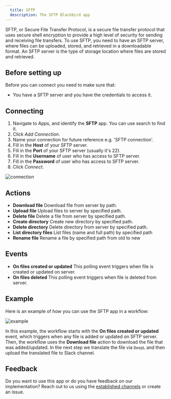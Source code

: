 ```yaml
---
  title: SFTP
  description: The SFTP Blackbird app
---
```


<LinkCard title="View on Github" target="_blank" href="https://github.com/bb-io/SFTP" icon="github" />

SFTP, or Secure File Transfer Protocol, is a secure file transfer protocol that uses secure shell encryption to provide a high level of security for sending and receiving file transfers.
To use SFTP, you need to have an SFTP server, where files can be uploaded, stored, and retrieved in a downloadable format. An SFTP server is the type of storage location where files are stored and retrieved.

## Before setting up

Before you can connect you need to make sure that:

- You have a SFTP server and you have the credentials to access it.

## Connecting

1. Navigate to Apps, and identify the **SFTP** app. You can use search to find it.
2. Click _Add Connection_.
3. Name your connection for future reference e.g. 'SFTP connection'.
4. Fill in the **Host** of your SFTP server.
5. Fill in the **Port** of your SFTP server (usually it's 22).
6. Fill in the **Username** of user who has access to SFTP server.
7. Fill in the **Password** of user who has access to SFTP server.
8. Click _Connect_.

![connection](https://raw.githubusercontent.com/bb-io/SFTP/main/image/README/connection.png)

## Actions

- **Download file** Download file from server by path.
- **Upload file** Upload files to server by specified path.
- **Delete file** Delete a file from server by specified path.
- **Create directory** Create new directory by specified path.
- **Delete directory** Delete directory from server by specified path.
- **List directory files** List files (name and full path) by specified path
- **Rename file** Rename a file by specified path from old to new

## Events

- **On files created or updated** This polling event triggers when file is created or updated on server.
- **On files deleted** This polling event triggers when file is deleted from server.

## Example 

Here is an example of how you can use the SFTP app in a workflow:

![example](https://raw.githubusercontent.com/bb-io/SFTP/main/image/README/example.png)

In this example, the workflow starts with the **On files created or updated** event, which triggers when any file is added or updated on SFTP server. Then, the workflow uses the **Download file** action to download the file that was added/updated. In the next step we translate the file via `DeepL` and then upload the translated file to Slack channel.

## Feedback

Do you want to use this app or do you have feedback on our implementation? Reach out to us using the [established channels](https://www.blackbird.io/) or create an issue.

